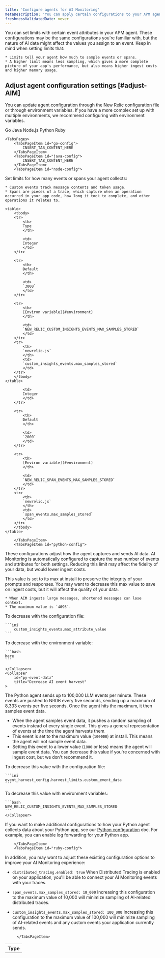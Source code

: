 ```yaml
---
title: 'Configure agents for AI Monitoring'
metaDescription: 'You can apply certain configurations to your APM agents to change how your AI data appears in New Relic.'
freshnessValidatedDate: never
---
```


You can set limits with certain event attributes in your APM agent. These configurations may be the same configurations you're familiar with, but the nature of AI data might affect the values you assign to an event. Keep in mind when setting limits that:

    * Limits tell your agent how much to sample events or spans. 
    * A higher limit means less sampling, which gives a more complete picture of your app's performance, but also means higher ingest costs and higher memory usage.


## Adjust agent configuration settings [#adjust-AIM]

You can update agent configuration through the New Relic configuration file or through environment variables. If you have a more complex set up with multiple environments, we recommend configuring with environment variables.

<Tabs>
	<TabsBar>
        <TabsBarItem id="go-config">
            Go
        </TabsBarItem>
        <TabsBarItem id="java-config">
            Java
        </TabsBarItem>
        <TabsBarItem id="node-config">
            Node.js
        </TabsBarItem>
        <TabsBarItem id="python-config">
            Python
        </TabsBarItem>
        <TabsBarItem id="ruby-config">
            Ruby
        </TabsBarItem>
    </TabsBar>

    <TabsPages>
        <TabsPageItem id="go-config">
            INSERT_TAB_CONTENT_HERE
        </TabsPageItem>
        <TabsPageItem id="java-config">
            INSERT_TAB_CONTENT_HERE
        </TabsPageItem>
        <TabsPageItem id="node-config">

Set limits for how many events or spans your agent collects:

    * Custom events track message contents and token usage.
    * Spans are pieces of a trace, which capture when an operation occurred in your app code, how long it took to complete, and other operations it relates to.

<CollapserGroup>
<Collapser
    id="custom-events-max-samples-stored"
    title="custom_events_max_samples_stored"
>

    <table>
        <tbody>
        <tr>
            <th>
            Type
            </th>

            <td>
            Integer
            </td>
        </tr>

        <tr>
            <th>
            Default
            </th>

            <td>
            `3000`
            </td>
        </tr>

        <tr>
            <th>
            [Environ variable](#environment)
            </th>

            <td>
            `NEW_RELIC_CUSTOM_INSIGHTS_EVENTS_MAX_SAMPLES_STORED`
            </td>
        </tr>
        <tr>
            <th>
            `newrelic.js`
            </th>
            <td>
            `custom_insights_events.max_samples_stored`
            </td>
        </tr>
        </tbody>
    </table>
</Collapser>
<Collapser
    id="span-events-max-samples-stored"
    title="span_events_max_samples_stored"
    >
    <table>
        <tbody>
        <tr>
            <th>
            Type
            </th>

            <td>
            Integer
            </td>
        </tr>

        <tr>
            <th>
            Default
            </th>

            <td>
            `2000`
            </td>
        </tr>

        <tr>
            <th>
            [Environ variable](#environment)
            </th>

            <td>
            `NEW_RELIC_SPAN_EVENTS_MAX_SAMPLES_STORED`
            </td>
        </tr>
        <tr>
            <th>
            `newrelic.js`
            </th>
            <td>
            `span_events.max_samples_stored`
            </td>
        </tr>
        </tbody>
    </table>
</Collapser>
</CollapserGroup>

        </TabsPageItem>
        <TabsPageItem id="python-config">

These configurations adjust how the agent captures and sends AI data. AI Monitoring is automatically configured to capture the max number of events and attributes for both settings. Reducing this limit may affect the fidelity of your data, but would lower ingest costs. 

<CollapserGroup>
    <Collapser
        id="py-attribute-limits"
        title="Decrease attribute limits on AI messages"
    >

This value is set to its max at install to preserve the integrity of your prompts and responses. You may want to decrease this max value to save on ingest costs, but it will affect the quality of your data.

    * When AIM ingests large messages, shortened messages can lose context. 
    * The maximum value is `4095`. 

To decrease with the configuration file:

    ```ini
        custom_insights_events.max_attribute_value
    ```  

To decrease with the environment variable:

    ```bash
    here
    ```
                    
    </Collapser>
    <Collapser
        id="py-event-data"
        title="Decrease AI event harvest"
    >

The Python agent sends up to 100,000 LLM events per minute. These events are pushed to NRDB every five seconds, sending up a maximum of 8,333 events per five seconds. Once the agent hits the maximum, it then samples event data.

* When the agent samples event data, it pushes a random sampling of events instead of every single event. This gives a general representation of events at the time the agent harvests them. 
* This event is set to the maximum value (`100000`) at install. This means the agent will not sample event data.
* Setting this event to a lower value (`1000` or less) means the agent will sample event data. You can decrease this value if you're concerned with ingest cost, but we don't recommend it. 

To decrease this value with the configuration file:

    ```ini
    event_harvest_config.harvest_limits.custom_event_data
    ```

To decrease this value with environment variables:

    ```bash
    NEW_RELIC_CUSTOM_INSIGHTS_EVENTS_MAX_SAMPLES_STORED
    ```
    </Collapser>
</CollapserGroup>

If you want to make additional configurations to how your Python agent collects data about your Python app, see our [Python configuration](/docs/apm/agents/python-agent/configuration/python-agent-configuration) doc. For example, you can enable log forwarding for your Python app. 

        </TabsPageItem>
        <TabsPageItem id="ruby-config">

In addition, you may want to adjust these existing configuration options to improve your AI Monitoring experience:

* `distributed_tracing.enabled: true` When Distributed Tracing is enabled on your application, you'll be able to connect your AI Monitoring events with your traces. 

* `span_events.max_samples_stored: 10_000` Increasing this configuration to the maximum value of 10,000 will minimize sampling of AI-related distributed traces.

* `custom_insights_events.max_samples_stored: 100_000` Increasing this configuration to the maximum value of 100,000 will minimize sampling of AI-related events and any custom events your application currently sends.

        </TabsPageItem>
    </TabsPages>
</Tabs>